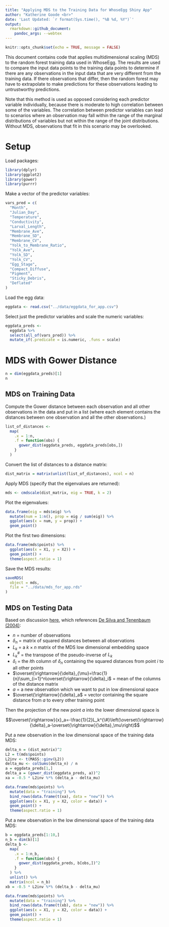 ```yaml
---
title: "Applying MDS to the Training Data for WhoseEgg Shiny App"
author: "Katherine Goode <br>"
date: 'Last Updated: `r format(Sys.time(), "%B %d, %Y")`'
output: 
  rmarkdown::github_document:
    pandoc_args: --webtex
---
```


```r
knitr::opts_chunk$set(echo = TRUE, message = FALSE)
```

This document contains code that applies multidimensional scaling (MDS) to the random forest training data used in WhoseEgg. The results are used to compare the input data points to the training data points to determine if there are any observations in the input data that are very different from the training data. If there observations that differ, then the random forest may have to extrapolate to make predictions for these observations leading to untrustworthy predictions. 

Note that this method is used as opposed considering each predictor variable individually, because there is moderate to high correlation between some of the variables. The correlation between predictor variables can lead to scenarios where an observation may fall within the range of the marginal distributions of variables but not within the range of the joint distributions. Without MDS, observations that fit in this scenario may be overlooked.

# Setup

Load packages:

```r
library(dplyr)
library(ggplot2)
library(gower)
library(purrr)
```

Make a vector of the predictor variables:

```r
vars_pred = c(
  "Month",
  "Julian_Day",
  "Temperature",
  "Conductivity",
  "Larval_Length",
  "Membrane_Ave",
  "Membrane_SD",
  "Membrane_CV",
  "Yolk_to_Membrane_Ratio",
  "Yolk_Ave",
  "Yolk_SD",
  "Yolk_CV",
  "Egg_Stage",
  "Compact_Diffuse",
  "Pigment",
  "Sticky_Debris",
  "Deflated"
)
```

Load the egg data:

```r
eggdata <- read.csv("../data/eggdata_for_app.csv")
```

Select just the predictor variables and scale the numeric variables:

```r
eggdata_preds <-
  eggdata %>% 
  select(all_of(vars_pred)) %>%
  mutate_if(.predicate = is.numeric, .funs = scale)
```

# MDS with Gower Distance

```r
n = dim(eggdata_preds)[1]
n
```

## MDS on Training Data

Compute the Gower distance between each observation and all other observations in the data and put in a list (where each element contains the distances between one observation and all the other observations.)

```r
list_of_distances <-
  map(
    .x = 1:n,
    .f = function(obs) {
      gower_dist(eggdata_preds, eggdata_preds[obs,])
    }
  )
```

Convert the list of distances to a distance matrix:

```r
dist_matrix = matrix(unlist(list_of_distances), ncol = n)
```

Apply MDS (specify that the eigenvalues are returned): 

```r
mds <- cmdscale(dist_matrix, eig = TRUE, k = 2)
```

Plot the eigenvalues:

```r
data.frame(eig = mds$eig) %>%
  mutate(num = 1:n(), prop = eig / sum(eig)) %>%
  ggplot(aes(x = num, y = prop)) + 
  geom_point()
```

Plot the first two dimensions: 

```r
data.frame(mds$points) %>%
  ggplot(aes(x = X1, y = X2)) + 
  geom_point() + 
  theme(aspect.ratio = 1)
```

Save the MDS results:

```r
saveRDS(
  object = mds,
  file = "../data/mds_for_app.rds"
)
```

## MDS on Testing Data

Based on discussion [here](https://stats.stackexchange.com/questions/368331/project-new-point-into-mds-space), which references [De Silva and Tenenbaum (2004)](http://graphics.stanford.edu/courses/cs468-05-winter/Papers/Landmarks/Silva_landmarks5.pdf):

- $n$ = number of observations
- $\delta_n$ = matrix of squared distances between all observations
- $L_k$ = a $k\times n$ matrix of the MDS low dimensional embedding space
- $L_k^{\#}$ = the transpose of the pseudo-inverse of $L_k$
- $\delta_i$ = the $i$th column of $\delta_n$ containing the squared distances from point $i$ to all other points
- $\overset{\rightarrow}{\delta}_{\mu}=\frac{1}{n}\sum_{i=1}^n\overset{\rightarrow}{\delta}_i$ = mean of the columns of the distance matrix
- $a$ = a new observation which we want to put in low dimensional space
- $\overset{\rightarrow}{\delta}_a$ = vector containing the square distance from $a$ to every other training point

Then the projection of the new point $a$ into the lower dimensional space is

$$\overset{\rightarrow}{x}_a=-\frac{1}{2}L_k^{\#}\left(\overset{\rightarrow}{\delta}_a-\overset{\rightarrow}{\delta}_\mu\right)$$

Put a new observation in the low dimensional space of the training data MDS: 

```r
delta_n = (dist_matrix)^2
L2 = t(mds$points)
L2inv <- t(MASS::ginv(L2))
delta_mu <- colSums(delta_n) / n
a = eggdata_preds[1,]
delta_a = (gower_dist(eggdata_preds, a))^2
xa = -0.5 * L2inv %*% (delta_a - delta_mu)
```

```r
data.frame(mds$points) %>%
  mutate(data = "training") %>%
  bind_rows(data.frame(t(xa), data = "new")) %>%
  ggplot(aes(x = X1, y = X2, color = data)) + 
  geom_point() + 
  theme(aspect.ratio = 1)
```

Put a new observation in the low dimensional space of the training data MDS: 

```r
b = eggdata_preds[1:10,]
n_b = dim(b)[1]
delta_b <-
  map(
    .x = 1:n_b,
    .f = function(obs) {
      gower_dist(eggdata_preds, b[obs,])^2
    }
  ) %>% 
  unlist() %>%
  matrix(ncol = n_b)
xb = -0.5 * L2inv %*% (delta_b - delta_mu)
```

```r
data.frame(mds$points) %>%
  mutate(data = "training") %>%
  bind_rows(data.frame(t(xb), data = "new")) %>%
  ggplot(aes(x = X1, y = X2, color = data)) + 
  geom_point() + 
  theme(aspect.ratio = 1)
```




